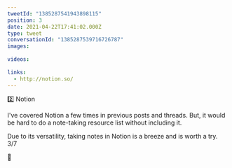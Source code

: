 ```yaml
---
tweetId: "1385287541943898115"
position: 3
date: 2021-04-22T17:41:02.000Z
type: tweet
conversationId: "1385287539716726787"
images:
  
videos:
  
links:
  - http://notion.so/
---
```

2️⃣ Notion

I've covered Notion a few times in previous posts and threads. But, it would be hard to do a note-taking resource list without including it. 

Due to its versatility, taking notes in Notion is a breeze and is worth a try. 3/7

🔗 
